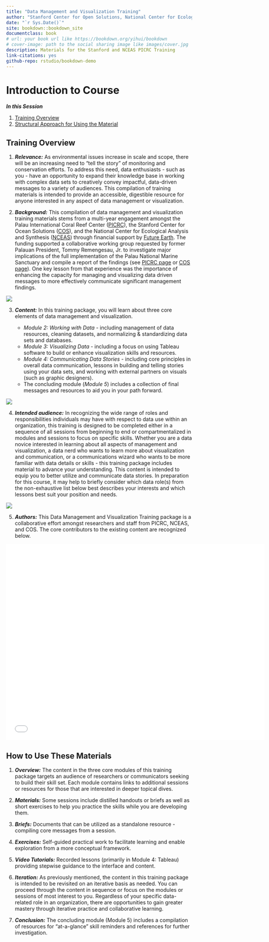 ```yaml
--- 
title: "Data Management and Visualization Training"
author: "Stanford Center for Open Solutions, National Center for Ecological Analysis and Synthesis"
date: "`r Sys.Date()`"
site: bookdown::bookdown_site
documentclass: book
# url: your book url like https://bookdown.org/yihui/bookdown
# cover-image: path to the social sharing image like images/cover.jpg
description: Materials for the Stanford and NCEAS PICRC Training
link-citations: yes
github-repo: rstudio/bookdown-demo
---
```


# Introduction to Course

***In this Session***

1. [Training Overview](#training-overview)
2. [Structural Approach for Using the Material](#how-to-use-these-materials)

## Training Overview

1. ***Relevance:*** As environmental issues increase in scale and scope, there will be an increasing need to “tell the story” of monitoring and conservation efforts. To address this need, data enthusiasts - such as you - have an opportunity to expand their knowledge base in working with complex data sets to creatively convey impactful, data-driven messages to a variety of audiences. This compilation of training materials is intended to provide an accessible, digestible resource for anyone interested in any aspect of data management or visualization.

2. ***Background:*** This compilation of data management and visualization training materials stems from a multi-year engagement amongst the Palau International Coral Reef Center ([PICRC](https://picrc.org/picrcpage/)), the Stanford Center for Ocean Solutions ([COS](https://oceansolutions.stanford.edu/)), and the National Center for Ecological Analysis and Synthesis ([NCEAS](https://www.nceas.ucsb.edu/)) through financial support by [Future Earth](https://futureearth.org/). The funding supported a collaborative working group requested by former Palauan President, Tommy Remengesau, Jr. to investigate major implications of the full implementation of the Palau National Marine Sanctuary and compile a report of the findings (see [PICRC page](https://picrc.org/picrcpage/palau-national-marine-sanctuary/) or [COS page](https://oceansolutions.stanford.edu/pnms-report)). One key lesson from that experience was the importance of enhancing the capacity for managing and visualizing data driven messages to more effectively communicate significant management findings.

![](images/PNMS_Report_Cover.png)

3. ***Content:*** In this training package, you will learn about three core elements of data management and visualization.

    - *Module 2: Working with Data* - including management of data resources, cleaning datasets, and normalizing & standardizing data sets and databases.
    - *Module 3: Visualizing Data* - including a focus on using Tableau software to build or enhance visualization skills and resources.
    - *Module 4: Communicating Data Stories* - including core principles in overall data communication, lessons in building and telling stories using your data sets, and working with external partners on visuals (such as graphic designers).
    - The concluding module (*Module 5*) includes a collection of final messages and resources to aid you in your path forward.
    
![](images/Content_Overview_Intro.png)

4. ***Intended audience:*** In recognizing the wide range of roles and responsibilities individuals may have with respect to data use within an organization, this training is designed to be completed either in a sequence of all sessions from beginning to end or compartmentalized in modules and sessions to focus on specific skills. Whether you are a data novice interested in learning about all aspects of management and visualization, a data nerd who wants to learn more about visualization and communication, or a communications wizard who wants to be more familiar with data details or skills - this training package includes material to advance your understanding. This content is intended to equip you to better utilize and communicate data stories. In preparation for this course, it may help to briefly consider which data role(s) from the non-exhaustive list below best describes your interests and which lessons best suit your position and needs. 

![](images/Data_Roles.png)

5. ***Authors:*** This Data Management and Visualization Training package is a collaborative effort amongst researchers and staff from PICRC, NCEAS, and COS. The core contributors to the existing content are recognized below.

<iframe width="700" height="532" src="files/Intro_data_training_authors.pdf" frameborder="0" allowfullscreen></iframe>

## How to Use These Materials

1. ***Overview:*** The content in the three core modules of this training package targets an audience of researchers or communicators seeking to build their  skill set. Each module contains links to additional sessions or resources for those that are interested in deeper topical dives.

2. ***Materials:*** Some sessions include distilled handouts or briefs as well as short exercises to help you practice the skills while you are developing them.

3. ***Briefs:*** Documents that can be utilized as a standalone resource - compiling core messages from a session.

4. ***Exercises:*** Self-guided practical work to facilitate learning and enable exploration from a more conceptual framework. 

5. ***Video Tutorials:*** Recorded lessons (primarily in Module 4: Tableau) providing stepwise guidance to the interface and content.

6. ***Iteration:*** As previously mentioned, the content in this training package is intended to be revisited on an iterative basis as needed. You can proceed through the content in sequence or focus on the modules or sessions of most interest to you. Regardless of your specific data-related role in an organization, there are opportunities to gain greater mastery through iterative practice and collaborative learning.

7. ***Conclusion:*** The concluding module (Module 5) includes a compilation of resources for “at-a-glance” skill reminders and references for further investigation.
